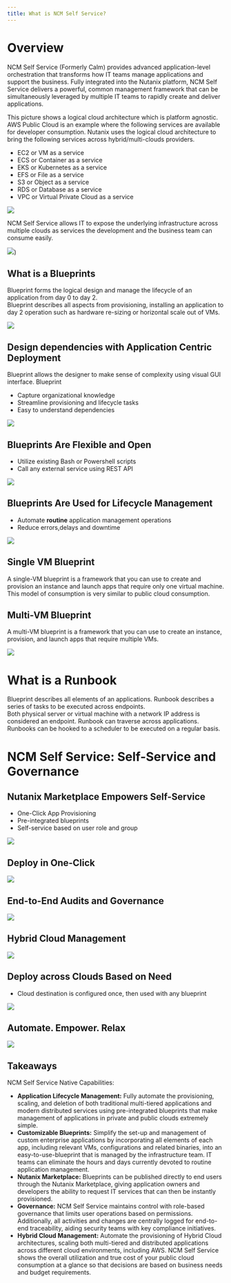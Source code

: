 ```yaml
---
title: What is NCM Self Service?
---
```


# Overview

NCM Self Service (Formerly Calm) provides advanced application-level orchestration that transforms
how IT teams manage applications and support the business. Fully
integrated into the Nutanix platform, NCM Self Service delivers a powerful, common
management framework that can be simultaneously leveraged by multiple IT
teams to rapidly create and deliver applications.

This picture shows a logical cloud architecture which is platform agnostic.  AWS Public Cloud is an example where
the following services are available for developer consumption.  Nutanix uses the logical cloud architecture to bring the
following services across hybrid/multi-clouds providers. 
 
- EC2 or VM as a service
- ECS or Container as a service
- EKS or Kubernetes as a service
- EFS or File as a service
- S3 or Object as a service
- RDS or Database as a service
- VPC or Virtual Private Cloud as a service

![](images/Logical-Cloud-Architecture.png)

NCM Self Service allows IT to expose the underlying infrastructure across multiple
clouds as services the development and the business team can consume
easily.

![](images/Self-Service-Multi-Cloud.pptx.png))

## What is a Blueprints

Blueprint forms the logical design and manage the lifecycle of an application from day 0 to day 2.  
Blueprint describes all aspects from provisioning, installing an application to day 2 operation such as hardware re-sizing 
or horizontal scale out of VMs.

![](images/what_is_calm_07.png)

## Design dependencies with Application Centric Deployment

Blueprint allows the designer to make sense of complexity using visual GUI interface.  Blueprint

-   Capture organizational knowledge
-   Streamline provisioning and lifecycle tasks
-   Easy to understand dependencies

![](images/what_is_calm_08.png)

## Blueprints Are Flexible and Open

-   Utilize existing Bash or Powershell scripts
-   Call any external service using REST API

![](images/what_is_calm_09.png)

## Blueprints Are Used for Lifecycle Management

-   Automate **routine** application management operations
-   Reduce errors,delays and downtime

![](images/what_is_calm_10.png)

## Single VM Blueprint

A single-VM blueprint is a framework that you can use to create and provision an instance and launch apps that require only one virtual machine.
This model of consumption is very similar to public cloud consumption.

## Multi-VM Blueprint

A multi-VM blueprint is a framework that you can use to create an instance, provision, and launch apps that require multiple VMs.

![](images/Multi-VM-Blueprint.png)

# What is a Runbook

Blueprint describes all elements of an applications.  Runbook describes a series of tasks to be executed across endpoints.  
Both physical server or virtual machine with a network IP address is considered an endpoint.  Runbook can traverse across
applications.  Runbooks can be hooked to a scheduler to be executed on a regular basis.

# NCM Self Service: Self-Service and Governance

## Nutanix Marketplace Empowers Self-Service

-   One-Click App Provisioning
-   Pre-integrated blueprints
-   Self-service based on user role and group

![](images/what_is_calm_11.png)

## Deploy in One-Click

![](images/what_is_calm_12.png)

## End-to-End Audits and Governance

![](images/what_is_calm_13.png)

## Hybrid Cloud Management

![](images/what_is_calm_14.png)

## Deploy across Clouds Based on Need

-   Cloud destination is configured once, then used with any blueprint

![](images/what_is_calm_15.png)

## Automate. Empower. Relax

![](images/what_is_calm_16.png)

## Takeaways

NCM Self Service Native Capabilities:

-   **Application Lifecycle Management:** Fully automate the provisioning, scaling, and deletion of both traditional multi-tiered
    applications and modern distributed services using pre-integrated blueprints that make management of applications in private and
    public clouds extremely simple.
-   **Customizable Blueprints:** Simplify the set-up and management of custom enterprise applications by incorporating all elements of each
    app, including relevant VMs, configurations and related binaries, into an easy-to-use-blueprint that is managed by the infrastructure
    team. IT teams can eliminate the hours and days currently devoted to routine application management.
-   **Nutanix Marketplace:** Blueprints can be published directly to end users through the Nutanix Marketplace, giving application owners and
    developers the ability to request IT services that can then be instantly provisioned.
-   **Governance:** NCM Self Service maintains control with role-based governance that limits user operations based on permissions. Additionally, all
    activities and changes are centrally logged for end-to-end traceability, aiding security teams with key compliance initiatives.
-   **Hybrid Cloud Management:** Automate the provisioning of Hybrid Cloud architectures, scaling both multi-tiered and distributed
    applications across different cloud environments, including AWS. NCM Self Service shows the overall utilization and true cost of your public
    cloud consumption at a glance so that decisions are based on business needs and budget requirements.
